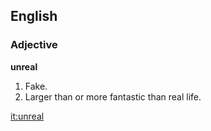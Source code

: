 ==English==

===Adjective===
'''unreal'''
# Fake.
# Larger than or more fantastic than real life.

[[it:unreal]]